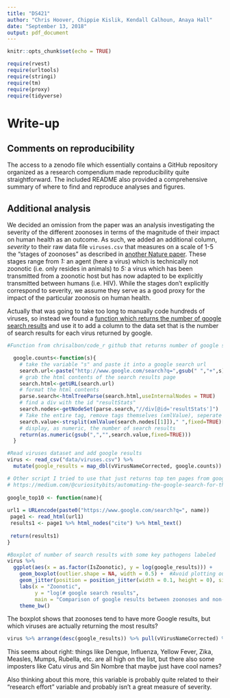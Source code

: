 ```yaml
---
title: "DS421"
author: "Chris Hoover, Chippie Kislik, Kendall Calhoun, Anaya Hall"
date: "September 13, 2018"
output: pdf_document
---
```


```r
knitr::opts_chunk$set(echo = TRUE)

require(rvest)
require(urltools)
require(stringi)
require(tm)
require(proxy)
require(tidyverse)
```

# Write-up  

## Comments on reproducibility  
The access to a zenodo file which essentially contains a GitHub repository organized as a research compendium made reproducibility quite straightforward. The included README also provided a comprehensive summary of where to find and reproduce analyses and figures.

## Additional analysis  
We decided an omission from the paper was an analysis investigating the severity of the different zoonoses in terms of the magnitude of their impact on human health as an outcome. As such, we added an additional column, *severity* to their raw data file `viruses.csv` that measures on a scale of 1-5 the "stages of zoonoses" as described in [another Nature paper](https://www.nature.com/articles/nature05775). These stages range from *1:* an agent (here a virus) which is technically not zoonotic (i.e. only resides in animals) to *5:* a virus which has been transmitted from a zoonotic host but has now adapted to be explicitly transmitted between humans (i.e. HIV). While the stages don't explicitly correspond to severity, we assume they serve as a good proxy for the impact of the particular zoonosis on human health. 

Actually that was going to take too long to manually code hundreds of viruses, so instead we found a [function which returns the number of google search results](https://github.com/chrisalbon/code_r/blob/master/number-of-google-search-results.r) and use it to add a column to the data set that is the number of search results for each virus returned by google.

```r
#Function from chrisalbon/code_r github that returns number of google searches

  google.counts<-function(s){
    # take the variable "s" and paste it into a google search url
    search.url<-paste("http://www.google.com/search?q=",gsub(" ","+",s),sep="")
    # grab the html contents of the search results page
    search.html<-getURL(search.url)
    # format the html contents
    parse.search<-htmlTreeParse(search.html,useInternalNodes = TRUE)
    # find a div with the id "resultStats"
    search.nodes<-getNodeSet(parse.search,"//div[@id='resultStats']")
    # Take the entire tag, remove tags themselves (xmlValue), seperate every string by the spaces (strsplit), and take the second string (strsplit()[[1]][2]). 
    search.value<-strsplit(xmlValue(search.nodes[[1]])," ",fixed=TRUE)[[1]][2]
    # display, as numeric, the number of search results
    return(as.numeric(gsub(",","",search.value,fixed=TRUE)))
  }

#Read viruses dataset and add google results
virus <- read_csv("data/viruses.csv") %>% 
  mutate(google_results = map_dbl(vVirusNameCorrected, google.counts))

# Other script I tried to use that just returns top ten pages from google from 
# https://medium.com/@curiositybits/automating-the-google-search-for-the-web-presence-of-8000-organizations-54775e9f6097  
  
google_top10 <- function(name){
  
url1 = URLencode(paste0("https://www.google.com/search?q=", name))
 page1 <- read_html(url1)
 results1 <- page1 %>% html_nodes("cite") %>% html_text()
 
 return(results1)
}

#Boxplot of number of search results with some key pathogens labeled
virus %>% 
  ggplot(aes(x = as.factor(IsZoonotic), y = log(google_results))) +
    geom_boxplot(outlier.shape = NA, width = 0.5) +  #Avoid plotting outliers twice since we're adding points below
    geom_jitter(position = position_jitter(width = 0.1, height = 0), size = 0.1, col = "blue") +
    labs(x = "Zoonotic", 
         y = "log(# google search results", 
         main = "Comparison of google results between zoonoses and non-zoonoses") +
    theme_bw()

```

The boxplot shows that zoonoses tend to have more Google results, but which viruses are actually returning the most results?

```r
virus %>% arrange(desc(google_results)) %>% pull(vVirusNameCorrected) %>% head(20)
```

This seems about right: things like Dengue, Influenza, Yellow Fever, Zika, Measles, Mumps, Rubella, etc. are all high on the list, but there also some imposters like Catu virus and Sin Nombre that maybe just have cool names?

Also thinking about this more, this variable is probably quite related to their "research effort" variable and probably isn't a great measure of severity.

